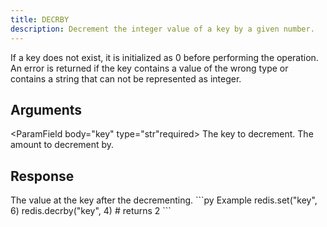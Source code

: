 ```yaml
---
title: DECRBY
description: Decrement the integer value of a key by a given number.
---
```


If a key does not exist, it is initialized as 0 before performing the operation. An error is returned if the key contains a value of the wrong type or contains a string that can not be represented as integer.

## Arguments

<ParamField body="key" type="str"required>
The key to decrement.
</ParamField>
<ParamField body="decrementBy" type="integer" required>
The amount to decrement by.
</ParamField>


## Response

<ResponseField  type="integer" required>
The value at the key after the decrementing.
</ResponseField>

<RequestExample>
```py Example
redis.set("key", 6)
redis.decrby("key", 4)
# returns 2
```
</RequestExample>